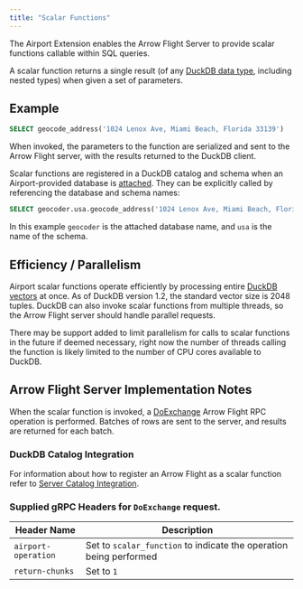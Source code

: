 ```yaml
---
title: "Scalar Functions"
---
```


The Airport Extension enables the Arrow Flight Server to provide scalar functions callable within SQL queries.

A scalar function returns a single result (of any [DuckDB data type](https://duckdb.org/docs/stable/sql/data_types/overview.html), including nested types) when given a set of parameters.

## Example

```sql
SELECT geocode_address('1024 Lenox Ave, Miami Beach, Florida 33139')
```

When invoked, the parameters to the function are serialized and sent to the Arrow Flight server, with the results returned to the DuckDB client.

Scalar functions are registered in a DuckDB catalog and schema when an Airport-provided database is [attached](server_catalog_integration.qmd). They can be explicitly called by referencing the database and schema names:

```sql
SELECT geocoder.usa.geocode_address('1024 Lenox Ave, Miami Beach, Florida 33139')
```
In this example `geocoder` is the attached database name, and `usa` is the name of the schema.

## Efficiency / Parallelism

Airport scalar functions operate efficiently by processing entire [DuckDB vectors](https://duckdb.org/docs/stable/internals/vector.html) at once. As of DuckDB version 1.2, the standard vector size is 2048 tuples. DuckDB can also invoke scalar functions from multiple threads, so the Arrow Flight server should handle parallel requests.

::: {.callout-note}
There may be support added to limit parallelism for calls to scalar functions in the future if deemed necessary, right now the number of threads calling the function is likely limited to the number of CPU cores available to DuckDB.
:::


## Arrow Flight Server Implementation Notes

When the scalar function is invoked, a [DoExchange](https://arrow.apache.org/docs/format/Flight.html#exchanging-data) Arrow Flight RPC operation is performed. Batches of rows are sent to the server, and results are returned for each batch.

### DuckDB Catalog Integration

For information about how to register an Arrow Flight as a scalar function refer to [Server Catalog Integration](server_catalog_integration.html).

### Supplied gRPC Headers for `DoExchange` request.

| Header Name        | Description                              |
|-----------------|--------------------------------------------------|
| `airport-operation` | Set to `scalar_function` to indicate the operation being performed |
| `return-chunks`   | Set to `1` |



